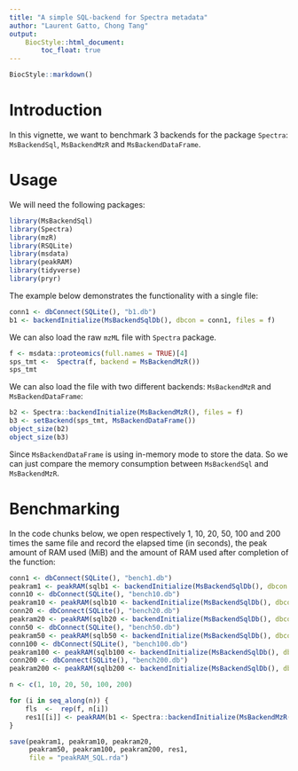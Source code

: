 ```yaml
---
title: "A simple SQL-backend for Spectra metadata" 
author: "Laurent Gatto, Chong Tang"
output: 
    BiocStyle::html_document:
        toc_float: true
---
```


```r
BiocStyle::markdown()
```

# Introduction

In this vignette, we want to benchmark 3 backends for the package `Spectra`:
`MsBackendSql`, `MsBackendMzR` and `MsBackendDataFrame`.

# Usage

We will need the following packages:

```r
library(MsBackendSql)
library(Spectra)
library(mzR)
library(RSQLite)
library(msdata)
library(peakRAM)
library(tidyverse)
library(pryr)
```

The example below demonstrates the functionality with a single file:

```r
conn1 <- dbConnect(SQLite(), "b1.db")
b1 <- backendInitialize(MsBackendSqlDb(), dbcon = conn1, files = f)
```

We can also load the raw `mzML` file with `Spectra` package.

```r
f <- msdata::proteomics(full.names = TRUE)[4]
sps_tmt <-  Spectra(f, backend = MsBackendMzR())
sps_tmt
```

We can also load the file with two different backends: `MsBackendMzR` and 
`MsBackendDataFrame`:

```r
b2 <- Spectra::backendInitialize(MsBackendMzR(), files = f)
b3 <- setBackend(sps_tmt, MsBackendDataFrame())
object_size(b2)
object_size(b3)
```

Since `MsBackendDataFrame` is using in-memory mode to store the data. So we can
just compare the memory consumption between `MsBackendSql` and 
`MsBackendMzR`.

# Benchmarking

In the code chunks below, we open respectively 1, 10, 20, 50, 100 and
200 times the same file and record the elapsed time (in seconds), the
peak amount of RAM used (MiB) and the amount of RAM used after
completion of the function:

```r
conn1 <- dbConnect(SQLite(), "bench1.db")
peakram1 <- peakRAM(sqlb1 <- backendInitialize(MsBackendSqlDb(), dbcon = conn1, files = f))
conn10 <- dbConnect(SQLite(), "bench10.db")
peakram10 <- peakRAM(sqlb10 <- backendInitialize(MsBackendSqlDb(), dbcon = conn10, rep(f, 10)))
conn20 <- dbConnect(SQLite(), "bench20.db")
peakram20 <- peakRAM(sqlb20 <- backendInitialize(MsBackendSqlDb(), dbcon = conn20, rep(f, 20)))
conn50 <- dbConnect(SQLite(), "bench50.db")
peakram50 <- peakRAM(sqlb50 <- backendInitialize(MsBackendSqlDb(), dbcon = conn50, rep(f, 50)))
conn100 <- dbConnect(SQLite(), "bench100.db")
peakram100 <- peakRAM(sqlb100 <- backendInitialize(MsBackendSqlDb(), dbcon = conn100, rep(f, 100)))
conn200 <- dbConnect(SQLite(), "bench200.db")
peakram200 <- peakRAM(sqlb200 <- backendInitialize(MsBackendSqlDb(), dbcon = conn200, rep(f, 200)))

n <- c(1, 10, 20, 50, 100, 200)

for (i in seq_along(n)) {
    fls  <-  rep(f, n[i])
    res1[[i]] <- peakRAM(b1 <- Spectra::backendInitialize(MsBackendMzR(), files = fls))
}

save(peakram1, peakram10, peakram20,
     peakram50, peakram100, peakram200, res1,
     file = "peakRAM_SQL.rda")
```


